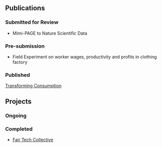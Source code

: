 ## Publications {.tabset}

### Submitted for Review
 - Mimi-PAGE to Nature Scientific Data

### Pre-submission
 - Field Experiment on worker wages, productivity and profits in clothing factory

### Published
[Transforming Consumption](http://www.annualreviews.org/doi/abs/10.1146/annurev-environ-102014-021224)

## Projects{.tabset}

### Ongoing
### Completed
 * [Fair Tech Collective]()
 